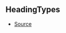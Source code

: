 ## HeadingTypes



- [Source](https://github.com/neplextech/typedoc-nextra/blob/8fffbbb/src/utils/md.ts#L3)
